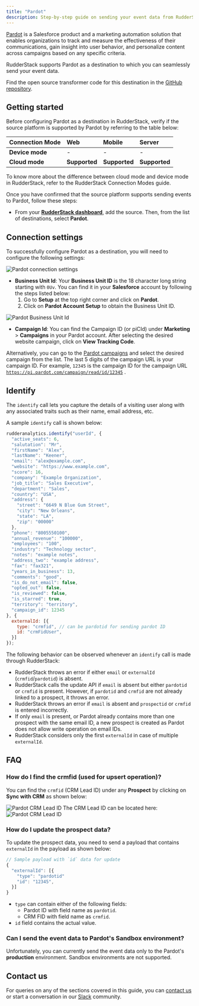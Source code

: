 ```yaml
---
title: "Pardot"
description: Step-by-step guide on sending your event data from RudderStack to Pardot.
---
```


[Pardot](https://www.pardot.com/) is a Salesforce product and a marketing automation solution that enables organizations to track and measure the effectiveness of their communications, gain insight into user behavior, and personalize content across campaigns based on any specific criteria.

RudderStack supports Pardot as a destination to which you can seamlessly send your event data.

<div class="infoBlock">
Find the open source transformer code for this destination in the <a href="https://github.com/rudderlabs/rudder-transformer/tree/master/v0/destinations/pardot">GitHub repository</a>.
</div>

## Getting started

Before configuring Pardot as a destination in RudderStack, verify if the source platform is supported by Pardot by referring to the table below:

| **Connection Mode** | **Web**       | **Mobile**    | **Server**    |
| :------------------ | :------------ | :------------ | :------------ |
| **Device mode**     | -             | -             | -             |
| **Cloud mode**      | **Supported** | **Supported** | **Supported** |

<div class="infoBlock">
To know more about the difference between cloud mode and device mode in RudderStack, refer to the <Link to="/tmp-destinations/rudderstack-connection-modes/">RudderStack Connection Modes</Link> guide.
</div>

Once you have confirmed that the source platform supports sending events to Pardot, follow these steps:

- From your [**RudderStack dashboard**](https://app.rudderstack.com/), add the source. Then, from the list of destinations, select **Pardot**.

## Connection settings

To successfully configure Pardot as a destination, you will need to configure the following settings:

<img src="../../assets/event-stream-destinations/pardot-connection-settings3.png" alt="Pardot connection settings"/>

- **Business Unit Id**: Your **Business Unit ID** is the 18 character long string starting with `0Uv`. You can find it in your **Salesforce** account by following the steps listed below:
  1. Go to **Setup** at the top right corner and click on **Pardot**. 
  2. Click on **Pardot Account Setup** to obtain the Business Unit ID.

<img src="../../assets/event-stream-destinations/pardot-business-unit-id.png" alt="Pardot Business Unit Id"/>

- **Campaign Id**: You can find the Campaign ID (or piCId) under **Marketing** > **Campaigns** in your Pardot account. After selecting the desired website campaign, click on **View Tracking Code**.

<div class="infoBlock">
  
Alternatively, you can go to the <a href="https://pi.pardot.com/campaign">Pardot campaigns</a> and select the desired campaign from the list. The last 5 digits of the campaign URL is your campaign ID. For example, <code class="inline-code">12345</code> is the campaign ID for the campaign URL <code class="inline-code">https://pi.pardot.com/campaign/read/id/12345</code> .

</div>

## Identify

The `identify` call lets you capture the details of a visiting user along with any associated traits such as their name, email address, etc.

A sample `identify` call is shown below:

```javascript
rudderanalytics.identify("userId", {
  "active_seats": 6,
  "salutation": "Mr",
  "firstName": "Alex",
  "lastName": "Keener",
  "email": "alex@example.com",
  "website": "https://www.example.com",
  "score": 16,
  "company": "Example Organization",
  "job_title": "Sales Executive",
  "department": "Sales",
  "country": "USA",
  "address": {
    "street": "6649 N Blue Gum Street",
    "city": "New Orleans",
    "state": "LA",
    "zip": "00000"
  },
  "phone": "8005550100",
  "annual_revenue": "100000",
  "employees": "100",
  "industry": "Technology sector",
  "notes": "example notes",
  "address_two": "example address",
  "fax": "fax321",
  "years_in_business": 13,
  "comments": "good",
  "is_do_not_email": false,
  "opted_out": false,
  "is_reviewed": false,
  "is_starred": true,
  "territory": "territory",
  "campaign_id": 12345
}, {
  externalId: [{
    type: "crmfid", // can be pardotid for sending pardot ID
    id: "crmFidUser",
  }]
});
```
The following behavior can be observed whenever an `identify` call is made through RudderStack:

* RudderStack throws an error if either `email` or `externalId` (`crmfid`/`pardotid`) is absent.
* RudderStack calls the update API if `email` is absent but either `pardotid` or `crmfid` is present. However, if `pardotid` and `crmfid` are not already linked to a prospect, it throws an error.
* RudderStack throws an error if `email` is absent and `prospectid` or `crmfid` is entered incorrectly.
* If only `email` is present, or Pardot already contains more than one prospect with the same email ID, a new prospect is created as Pardot does not allow write operation on email IDs.
* RudderStack considers only the first `externalId` in case of multiple `externalId`.


## FAQ

### How do I find the crmfid (used for upsert operation)?
You can find the `crmfid` (CRM Lead ID) under any **Prospect** by clicking on **Sync with CRM** as shown below:

<img src="../../assets/event-stream-destinations/Pardot-crmfid1.png" alt="Pardot CRM Lead ID"/>
The CRM Lead ID can be located here:
<img src="../../assets/event-stream-destinations/Pardot-crmfid2.png" alt="Pardot CRM Lead ID"/>

### How do I update the prospect data?

To update the prospect data, you need to send a payload that contains `externalId` in the payload as shown below:

```javascript
// Sample payload with `id` data for update
{
  "externalId": [{
    "type": "pardotid"
    "id": "12345",
  }]
}
```

- `type` can contain either of the following fields:
  - Pardot ID with field name as `pardotid`.
  - CRM FID with field name as `crmfid`.
- `id` field contains the actual value.

### Can I send the event data to Pardot's Sandbox environment?

Unfortunately, you can currently send the event data only to the Pardot's **production** environment. Sandbox environments are not supported.

## Contact us

For queries on any of the sections covered in this guide, you can [contact us](mailto:%20docs@rudderstack.com) or start a conversation in our [Slack](https://rudderstack.com/join-rudderstack-slack-community) community.
